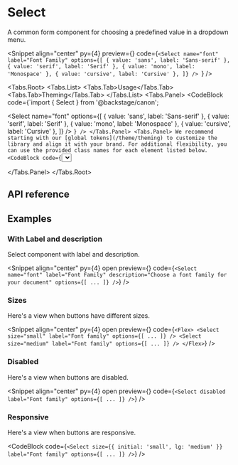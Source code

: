 
# Select

A common form component for choosing a predefined value in a dropdown menu.

<Snippet
  align="center"
  py={4}
  preview={<SelectSnippet story="Preview" />}
  code={`<Select name="font" label="Font Family" options={[
    { value: 'sans', label: 'Sans-serif' },
    { value: 'serif', label: 'Serif' },
    { value: 'mono', label: 'Monospace' },
    { value: 'cursive', label: 'Cursive' },
]} />
`}
/>

<Tabs.Root>
  <Tabs.List>
    <Tabs.Tab>Usage</Tabs.Tab>
    <Tabs.Tab>Theming</Tabs.Tab>
  </Tabs.List>
  <Tabs.Panel>
    <CodeBlock
      code={`import { Select } from '@backstage/canon';

<Select
    name="font"
    options={[
      { value: 'sans', label: 'Sans-serif' },
      { value: 'serif', label: 'Serif' },
      { value: 'mono', label: 'Monospace' },
      { value: 'cursive', label: 'Cursive' },
    ]}
/>
`}
    />
  </Tabs.Panel>
  <Tabs.Panel>
    We recommend starting with our [global tokens](/theme/theming) to customize the library and align it with
    your brand. For additional flexibility, you can use the provided class names for each element listed below.
    <CodeBlock
      code={`<Select className="canon-SelectFieldRoot" />`}
    />

  </Tabs.Panel>
</Tabs.Root>

## API reference

<PropsTable data={selectPropDefs} />

## Examples

### With Label and description

Select component with label and description.

<Snippet
  align="center"
  py={4}
  open
  preview={<SelectSnippet story="WithDescription" />}
  code={`<Select
    name="font"
    label="Font Family"
    description="Choose a font family for your document"
    options={[ ... ]}
/>`}
/>

### Sizes

Here's a view when buttons have different sizes.

<Snippet
  align="center"
  py={4}
  open
  preview={<SelectSnippet story="Sizes" />}
  code={`<Flex>
    <Select
      size="small"
      label="Font family"
      options={[ ... ]}
    />
    <Select
      size="medium"
      label="Font family"
      options={[ ... ]}
    />
  </Flex>`}
/>

### Disabled

Here's a view when buttons are disabled.

<Snippet
  align="center"
  py={4}
  open
  preview={<SelectSnippet story="Disabled" />}
  code={`<Select
    disabled
    label="Font family"
    options={[ ... ]}
  />`}
/>

### Responsive

Here's a view when buttons are responsive.

<CodeBlock
  code={`<Select
    size={{ initial: 'small', lg: 'medium' }}
    label="Font family"
    options={[ ... ]}
  />`}
/>
